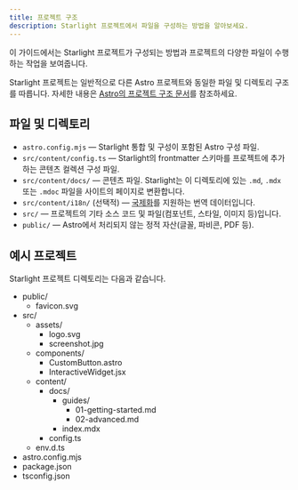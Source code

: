```yaml
---
title: 프로젝트 구조
description: Starlight 프로젝트에서 파일을 구성하는 방법을 알아보세요.
---
```


이 가이드에서는 Starlight 프로젝트가 구성되는 방법과 프로젝트의 다양한 파일이 수행하는 작업을 보여줍니다.

Starlight 프로젝트는 일반적으로 다른 Astro 프로젝트와 동일한 파일 및 디렉토리 구조를 따릅니다. 자세한 내용은 [Astro의 프로젝트 구조 문서](https://docs.astro.build/ko/core-concepts/project-structure/)를 참조하세요.

## 파일 및 디렉토리

- `astro.config.mjs` — Starlight 통합 및 구성이 포함된 Astro 구성 파일.
- `src/content/config.ts` — Starlight의 frontmatter 스키마를 프로젝트에 추가하는 콘텐츠 컬렉션 구성 파일.
- `src/content/docs/` — 콘텐츠 파일. Starlight는 이 디렉토리에 있는 `.md`, `.mdx` 또는 `.mdoc` 파일을 사이트의 페이지로 변환합니다.
- `src/content/i18n/` (선택적) — [국제화](/ko/guides/i18n/)를 지원하는 번역 데이터입니다.
- `src/` — 프로젝트의 기타 소스 코드 및 파일(컴포넌트, 스타일, 이미지 등)입니다.
- `public/` — Astro에서 처리되지 않는 정적 자산(글꼴, 파비콘, PDF 등).

## 예시 프로젝트

Starlight 프로젝트 디렉토리는 다음과 같습니다.


<FileTree>

- public/
  - favicon.svg
- src/
  - assets/
    - logo.svg
    - screenshot.jpg
  - components/
    - CustomButton.astro
    - InteractiveWidget.jsx
  - content/
    - docs/
      - guides/
        - 01-getting-started.md
        - 02-advanced.md
      - index.mdx
    - config.ts
  - env.d.ts
- astro.config.mjs
- package.json
- tsconfig.json

</FileTree>
